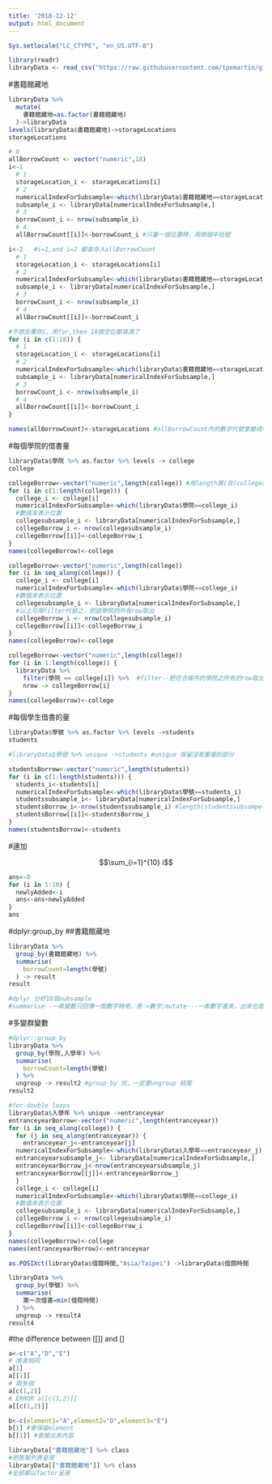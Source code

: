 ```yaml
---
title: '2018-12-12'
output: html_document
---
```


```r
Sys.setlocale("LC_CTYPE", "en_US.UTF-8")
```

```r
library(readr)
libraryData <- read_csv("https://raw.githubusercontent.com/tpemartin/github-data/master/library100_102.csv")
```
#書籍館藏地
```r
libraryData %>%
  mutate(
    書籍館藏地=as.factor(書籍館藏地)
  )->libraryData
levels(libraryData$書籍館藏地)->storageLocations
storageLocations
```

```r
# 0
allBorrowCount <- vector("numeric",18)
i<-1
  # 1
  storageLocation_i <- storageLocations[i] 
  # 2
  numericalIndexForSubsample<-which(libraryData$書籍館藏地==storageLocation_i)
  subsample_i <- libraryData[numericalIndexForSubsample,]
  # 3
  borrowCount_i <- nrow(subsample_i)
  # 4
  allBorrowCount[[i]]<-borrowCount_i #只塞一個位置時，用兩個中括號
```
```r
i<-2   #i=1,and i=2 都會存入allBorrowCount
  # 1
  storageLocation_i <- storageLocations[i] 
  # 2
  numericalIndexForSubsample<-which(libraryData$書籍館藏地==storageLocation_i)
  subsample_i <- libraryData[numericalIndexForSubsample,]
  # 3
  borrowCount_i <- nrow(subsample_i)
  # 4
  allBorrowCount[[i]]<-borrowCount_i 
```

```r
#不想反覆存i，用for,then 18個空位都填滿了
for (i in c(1:18)) {
  # 1
  storageLocation_i <- storageLocations[i] 
  # 2
  numericalIndexForSubsample<-which(libraryData$書籍館藏地==storageLocation_i)
  subsample_i <- libraryData[numericalIndexForSubsample,]
  # 3
  borrowCount_i <- nrow(subsample_i)
  # 4
  allBorrowCount[[i]]<-borrowCount_i 
}
```

```r
names(allBorrowCount)<-storageLocations #allBorrowCount內的數字代號會變成中文字的內容
```

#每個學院的借書量
```r
libraryData$學院 %>% as.factor %>% levels -> college
college
```

```r
collegeBorrow<-vector("numeric",length(college)) #用length算(存)college的量
for (i in c(1:length(college))) {
  college_i <- college[i]
  numericalIndexForSubsample<-which(libraryData$學院==college_i)
  #數值來表示位置
  collegesubsample_i <- libraryData[numericalIndexForSubsample,]
  collegeBorrow_i <- nrow(collegesubsample_i)
  collegeBorrow[[i]]<-collegeBorrow_i
}
names(collegeBorrow)<-college
```

```r
collegeBorrow<-vector("numeric",length(college))
for (i in seq_along(college)) {
  college_i <- college[i]
  numericalIndexForSubsample<-which(libraryData$學院==college_i)
  #數值來表示位置
  collegesubsample_i <- libraryData[numericalIndexForSubsample,]
  #以上可用filter代替之，把該學院的所有row取出
  collegeBorrow_i <- nrow(collegesubsample_i)
  collegeBorrow[[i]]<-collegeBorrow_i
}
names(collegeBorrow)<-college
```

```r
collegeBorrow<-vector("numeric",length(college))
for (i in 1:length(college)) {
  libraryData %>%
    filter(學院 == college[i]) %>%  #filter--把符合條件的學院之所有的row取出
    nrow -> collegeBorrow[i] 
}
names(collegeBorrow)<-college
```


#每個學生借書的量
```r
libraryData$學號 %>% as.factor %>% levels ->students
students

#libraryData$學號 %>% unique ->students #unique 保留沒有重複的部分
```
```r
studentsBorrow<-vector("numeric",length(students))
for (i in c(1:length(students))) {
  students_i<-students[i]
  numericalIndexForSubsample<-which(libraryData$學號==students_i)
  studentssubsample_i<- libraryData[numericalIndexForSubsample,]
  studentsBorrow_i<-nrow(studentssubsample_i) #length(studentssubsampel_i$學號)
  studentsBorrow[[i]]<-studentsBorrow_i
}
names(studentsBorrow)<-students

```

#連加

$$\sum_{i=1}^{10} i$$

```r
ans<-0
for (i in 1:10) {
  newlyAdded<-i
  ans<-ans+newlyAdded
}
ans
```
#dplyr:group_by
##書籍館藏地
```r
libraryData %>%
  group_by(書籍館藏地) %>%
  summarise(
    borrowCount=length(學號)
  ) -> result
result

#dplyr 分好18個subsample
#summarise--一串變數只回傳一個數字時用，表->數字;mutate---一串數字進來，出來也是一串數字
```
#多變群變數
```r
#dplyr::group_by
libraryData %>%
  group_by(學院,入學年) %>%
  summarise(
    borrowCount=length(學號)
  ) %>%
  ungroup -> result2 #group_by 完，一定要ungroup 結尾
result2
```

```r
#for-double loops
libraryData$入學年 %>% unique ->entranceyear
entranceyearBorrow<-vector("numeric",length(entranceyear))
for (i in seq_along(college)) {
  for (j in seq_along(entranceyear)) {
    entranceyear_j<-entranceyear[j]
  numericalIndexForSubsample<-which(libraryData$入學年==entranceyear_j)
  entranceyearsubsample_j<- libraryData[numericalIndexForSubsample,]
  entranceyearBorrow_j<-nrow(entranceyearsubsample_j) 
  entranceyearBorrow[[j]]<-entranceyearBorrow_j
  }
  college_i <- college[i]
  numericalIndexForSubsample<-which(libraryData$學院==college_i)
  #數值來表示位置
  collegesubsample_i <- libraryData[numericalIndexForSubsample,]
  collegeBorrow_i <- nrow(collegesubsample_i)
  collegeBorrow[[i]]<-collegeBorrow_i
}
names(collegeBorrow)<-college
names(entranceyearBorrow)<-entranceyear
```

```r
as.POSIXct(libraryData$借閱時間,"Asia/Taipei") ->libraryData$借閱時間
```
```r
libraryData %>%
  group_by(學號) %>%
  summarise(
    第一次借書=min(借閱時間)
  ) %>%
  ungroup -> result4
result4
```

#the difference between [[]] and []
```r
a<-c("A","D","E")
# 兩者相同
a[1]
a[[1]]
# 取多個
a[c(1,2)]
# ERROR a[[c(1,2)]]
a[[c(1,2)]]
```
```r
b<-c(element1="A",element2="D",element3="E")
b[1] #會保留element
b[[1]] #直接出來內容
```
```r
libraryData["書籍館藏地"] %>% class
#把答案列表呈現
libraryData[["書籍館藏地"]] %>% class
#全部都以factor呈現
```

